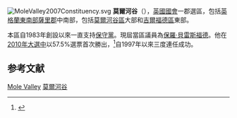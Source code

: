 [[File:MoleValley2007Constituency.svg|right]]
'''莫爾河谷'''（{{lang-en|Mole Valley}}），[[英國|英國]][[英國國會|國會]]一郡選區，包括[[英格蘭|英格蘭]][[東南英格蘭|東南部]][[薩里郡|薩里郡]]中南部，包括[[莫爾河谷區|莫爾河谷區]]大部和[[吉爾福德區|吉爾福德區]]東部。

本區自1983年創設以來一直支持[[保守黨_(英國)|保守黨]]。現屆當區議員為[[保羅·貝雷斯福德|保羅·貝雷斯福德]]。他在[[2010年英國大選|2010年大選中]]以57.5%選票首次勝出，<ref name="">{{cite news|publisher=[[英國廣播公司|英國廣播公司]]
|date=2010年5月7日
|title=Election 2010/Constituency/Mole Valley
|url=http://news.bbc.co.uk/1/shared/election2010/results/constituency/c97.stm
}}</ref>自1997年以來三度連任成功。

==参考文献==
<div class="references-small">
<references></references>
</div>

{{英國國會選區 (東南英格蘭)}}
[[Category:英國國會選區_(東南英格蘭)|Mole Valley]]
[[Category:莫爾河谷|]]